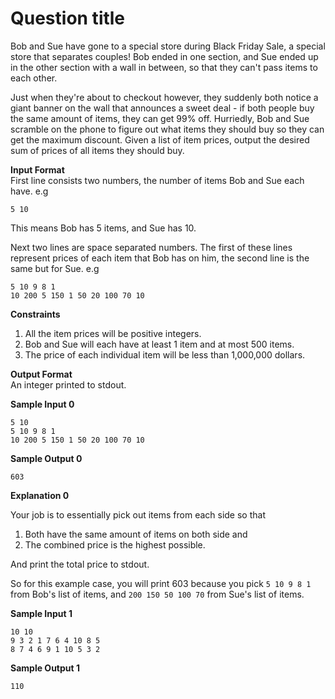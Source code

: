 
# Question title

Bob and Sue have gone to a special store during Black Friday Sale, a special store that separates couples! Bob ended in one section, and Sue ended up in the other section with a wall in between, so that they can't pass items to each other.

Just when they're about to checkout however, they suddenly both notice a giant banner on the wall that announces a sweet deal - if both people buy the same amount of items, they can get 99% off. Hurriedly, Bob and Sue scramble on the phone to figure out what items they should buy so they can get the maximum discount. Given a list of item prices, output the desired sum of prices of all items they should buy.

**Input Format**  
First line consists two numbers, the number of items Bob and Sue each have. 
e.g 
```
5 10
```
This means Bob has 5 items, and Sue has 10.

Next two lines are space separated numbers. The first of these lines represent prices of each item that Bob has on him, the second line is the same but for Sue. e.g
```
5 10 9 8 1
10 200 5 150 1 50 20 100 70 10
```

**Constraints**  
1. All the item prices will be positive integers.
2. Bob and Sue will each have at least 1 item and at most 500 items.
3. The price of each individual item will be less than 1,000,000 dollars.

**Output Format**  
An integer printed to stdout.

**Sample Input 0**

```
5 10
5 10 9 8 1
10 200 5 150 1 50 20 100 70 10
```
**Sample Output 0**
```
603
```
**Explanation 0**

Your job is to essentially pick out items from each side so that

1. Both have the same amount of items on both side and
2. The combined price is the highest possible.

And print the total price to stdout.

So for this example case, you will print 603 because you pick ```5 10 9 8 1``` from Bob's list of items, and ```200 150 50 100 70``` from Sue's list of items.

**Sample Input 1**
```
10 10
9 3 2 1 7 6 4 10 8 5
8 7 4 6 9 1 10 5 3 2
```
**Sample Output 1**
```
110
```